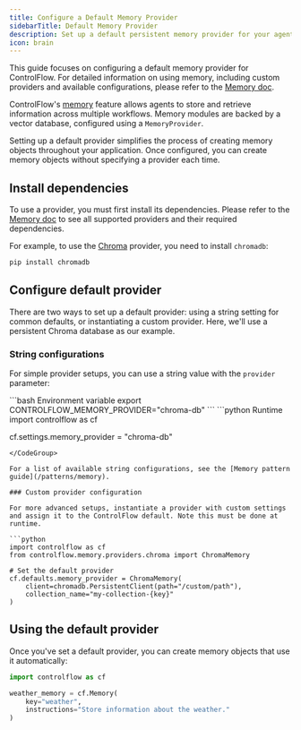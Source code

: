 ```yaml
---
title: Configure a Default Memory Provider
sidebarTitle: Default Memory Provider
description: Set up a default persistent memory provider for your agents
icon: brain
---
```


This guide focuses on configuring a default memory provider for ControlFlow. For detailed information on using memory, including custom providers and available configurations, please refer to the [Memory doc](/patterns/memory).

ControlFlow's [memory](/patterns/memory) feature allows agents to store and retrieve information across multiple workflows. Memory modules are backed by a vector database, configured using a `MemoryProvider`. 

Setting up a default provider simplifies the process of creating memory objects throughout your application. Once configured, you can create memory objects without specifying a provider each time.

## Install dependencies

To use a provider, you must first install its dependencies. Please refer to the [Memory doc](/patterns/memory) to see all supported providers and their required dependencies. 

For example, to use the [Chroma](https://trychroma.com/) provider, you need to install `chromadb`:

```bash
pip install chromadb
```


## Configure default provider

There are two ways to set up a default provider: using a string setting for common defaults, or instantiating a custom provider. Here, we'll use a persistent Chroma database as our example.

### String configurations

For simple provider setups, you can use a string value with the `provider` parameter:

<CodeGroup>
```bash Environment variable
export CONTROLFLOW_MEMORY_PROVIDER="chroma-db"
```
```python Runtime
import controlflow as cf

cf.settings.memory_provider = "chroma-db"
```
</CodeGroup>

For a list of available string configurations, see the [Memory pattern guide](/patterns/memory).

### Custom provider configuration

For more advanced setups, instantiate a provider with custom settings and assign it to the ControlFlow default. Note this must be done at runtime.

```python
import controlflow as cf
from controlflow.memory.providers.chroma import ChromaMemory

# Set the default provider
cf.defaults.memory_provider = ChromaMemory(
    client=chromadb.PersistentClient(path="/custom/path"),
    collection_name="my-collection-{key}"
)
```

## Using the default provider

Once you've set a default provider, you can create memory objects that use it automatically:

```python
import controlflow as cf

weather_memory = cf.Memory(
    key="weather", 
    instructions="Store information about the weather."
)
```

